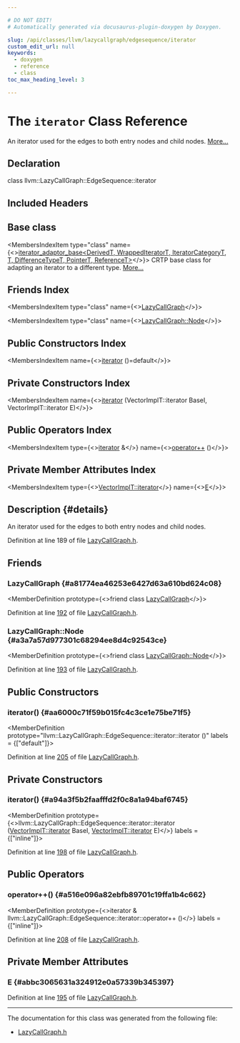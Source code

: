```yaml
---

# DO NOT EDIT!
# Automatically generated via docusaurus-plugin-doxygen by Doxygen.

slug: /api/classes/llvm/lazycallgraph/edgesequence/iterator
custom_edit_url: null
keywords:
  - doxygen
  - reference
  - class
toc_max_heading_level: 3

---
```





# The `iterator` Class Reference

<DoxygenPage pluginConfig={pluginConfig}>

An iterator used for the edges to both entry nodes and child nodes. <a href="#details">More...</a>

## Declaration

<CodeBlock>class llvm::LazyCallGraph::EdgeSequence::iterator</CodeBlock>

## Included Headers

<IncludesList>
<IncludesListItem
  filePath="llvm/Analysis/LazyCallGraph.h"
  permalink="/docs/api/files/include/include/llvm/include/llvm/analysis/lazycallgraph-h"
  isLocal="true" />
</IncludesList>

## Base class

<MembersIndex>

<MembersIndexItem
  type="class"
  name={<><a href="/docs/api/classes/llvm/iterator-adaptor-base">iterator&#95;adaptor&#95;base&lt;DerivedT, WrappedIteratorT, IteratorCategoryT, T, DifferenceTypeT, PointerT, ReferenceT&gt;</a></>}>
CRTP base class for adapting an iterator to a different type. <a href="/docs/api/classes/llvm/iterator-adaptor-base/#details">More...</a>
</MembersIndexItem>

</MembersIndex>

## Friends Index

<MembersIndex>

<MembersIndexItem
  type="class"
  name={<><a href="#a81774ea46253e6427d63a610bd624c08">LazyCallGraph</a></>}>
</MembersIndexItem>

<MembersIndexItem
  type="class"
  name={<><a href="#a3a7a57d977301c68294ee8d4c92543ce">LazyCallGraph::Node</a></>}>
</MembersIndexItem>

</MembersIndex>

## Public Constructors Index

<MembersIndex>

<MembersIndexItem
  name={<><a href="#aa6000c71f59b015fc4c3ce1e75be71f5">iterator</a> ()=default</>}>
</MembersIndexItem>

</MembersIndex>

## Private Constructors Index

<MembersIndex>

<MembersIndexItem
  name={<><a href="#a94a3f5b2faafffd2f0c8a1a94baf6745">iterator</a> (VectorImplT::iterator BaseI, VectorImplT::iterator E)</>}>
</MembersIndexItem>

</MembersIndex>

## Public Operators Index

<MembersIndex>

<MembersIndexItem
  type={<><a href="/docs/api/classes/llvm/lazycallgraph/edgesequence/iterator">iterator</a> &amp;</>}
  name={<><a href="#a516e096a82ebfb89701c19ffa1b4c662">operator++</a> ()</>}>
</MembersIndexItem>

</MembersIndex>

## Private Member Attributes Index

<MembersIndex>

<MembersIndexItem
  type={<><a href="/docs/api/classes/llvm/smallvectorimpl/#ac5b936169badf0b703567eb960278648">VectorImplT::iterator</a></>}
  name={<><a href="#abbc3065631a324912e0a57339b345397">E</a></>}>
</MembersIndexItem>

</MembersIndex>

## Description {#details}

An iterator used for the edges to both entry nodes and child nodes.

Definition at line 189 of file <a href="/docs/api/files/include/include/llvm/include/llvm/analysis/lazycallgraph-h">LazyCallGraph.h</a>.

<SectionDefinition>

## Friends

### LazyCallGraph {#a81774ea46253e6427d63a610bd624c08}

<MemberDefinition
  prototype={<>friend class <a href="/docs/api/classes/llvm/lazycallgraph">LazyCallGraph</a></>}>

Definition at line <a href="/docs/api/files/include/include/llvm/include/llvm/analysis/lazycallgraph-h/#l00192">192</a> of file <a href="/docs/api/files/include/include/llvm/include/llvm/analysis/lazycallgraph-h">LazyCallGraph.h</a>.
</MemberDefinition>

### LazyCallGraph::Node {#a3a7a57d977301c68294ee8d4c92543ce}

<MemberDefinition
  prototype={<>friend class <a href="/docs/api/classes/llvm/lazycallgraph/node">LazyCallGraph::Node</a></>}>

Definition at line <a href="/docs/api/files/include/include/llvm/include/llvm/analysis/lazycallgraph-h/#l00193">193</a> of file <a href="/docs/api/files/include/include/llvm/include/llvm/analysis/lazycallgraph-h">LazyCallGraph.h</a>.
</MemberDefinition>

</SectionDefinition>

<SectionDefinition>

## Public Constructors

### iterator() {#aa6000c71f59b015fc4c3ce1e75be71f5}

<MemberDefinition
  prototype="llvm::LazyCallGraph::EdgeSequence::iterator::iterator ()"
  labels = {["default"]}>

Definition at line <a href="/docs/api/files/include/include/llvm/include/llvm/analysis/lazycallgraph-h/#l00205">205</a> of file <a href="/docs/api/files/include/include/llvm/include/llvm/analysis/lazycallgraph-h">LazyCallGraph.h</a>.
</MemberDefinition>

</SectionDefinition>

<SectionDefinition>

## Private Constructors

### iterator() {#a94a3f5b2faafffd2f0c8a1a94baf6745}

<MemberDefinition
  prototype={<>llvm::LazyCallGraph::EdgeSequence::iterator::iterator (<a href="/docs/api/classes/llvm/smallvectorimpl/#ac5b936169badf0b703567eb960278648">VectorImplT::iterator</a> BaseI, <a href="/docs/api/classes/llvm/smallvectorimpl/#ac5b936169badf0b703567eb960278648">VectorImplT::iterator</a> E)</>}
  labels = {["inline"]}>

Definition at line <a href="/docs/api/files/include/include/llvm/include/llvm/analysis/lazycallgraph-h/#l00198">198</a> of file <a href="/docs/api/files/include/include/llvm/include/llvm/analysis/lazycallgraph-h">LazyCallGraph.h</a>.
</MemberDefinition>

</SectionDefinition>

<SectionDefinition>

## Public Operators

### operator++() {#a516e096a82ebfb89701c19ffa1b4c662}

<MemberDefinition
  prototype={<>iterator &amp; llvm::LazyCallGraph::EdgeSequence::iterator::operator++ ()</>}
  labels = {["inline"]}>

Definition at line <a href="/docs/api/files/include/include/llvm/include/llvm/analysis/lazycallgraph-h/#l00208">208</a> of file <a href="/docs/api/files/include/include/llvm/include/llvm/analysis/lazycallgraph-h">LazyCallGraph.h</a>.
</MemberDefinition>

</SectionDefinition>

<SectionDefinition>

## Private Member Attributes

### E {#abbc3065631a324912e0a57339b345397}

<MemberDefinition
  prototype="VectorImplT::iterator llvm::LazyCallGraph::EdgeSequence::iterator::E">

Definition at line <a href="/docs/api/files/include/include/llvm/include/llvm/analysis/lazycallgraph-h/#l00195">195</a> of file <a href="/docs/api/files/include/include/llvm/include/llvm/analysis/lazycallgraph-h">LazyCallGraph.h</a>.
</MemberDefinition>

</SectionDefinition>

<hr/>

The documentation for this class was generated from the following file:

<ul>
<li><a href="/docs/api/files/include/include/llvm/include/llvm/analysis/lazycallgraph-h">LazyCallGraph.h</a></li>
</ul>

</DoxygenPage>
